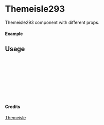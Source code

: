 
<Meta of={Themeisle293} title="Themeisle/Themeisle293" />

# Themeisle293

Themeisle293 component with different props.

#### Example

<Canvas of={Themeisle293.Primary} />

## Usage

```ts
import { Themeisle293 } from "yadl-ui";

const Example = () => {
  return (
      <Themeisle293 />
  );
};

export default Example;
```

#### Credits
[Themeisle](https://themeisle.com/illustrations/)

